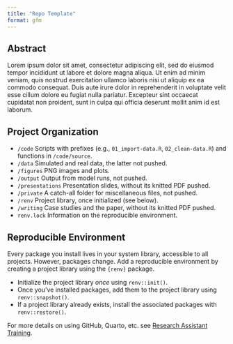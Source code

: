 ```yaml
---
title: "Repo Template"
format: gfm
---
```


## Abstract

Lorem ipsum dolor sit amet, consectetur adipiscing elit, sed do eiusmod tempor incididunt ut labore et dolore magna aliqua. Ut enim ad minim veniam, quis nostrud exercitation ullamco laboris nisi ut aliquip ex ea commodo consequat. Duis aute irure dolor in reprehenderit in voluptate velit esse cillum dolore eu fugiat nulla pariatur. Excepteur sint occaecat cupidatat non proident, sunt in culpa qui officia deserunt mollit anim id est laborum.

## Project Organization

- `/code` Scripts with prefixes (e.g., `01_import-data.R`, `02_clean-data.R`) and functions in `/code/source`.
- `/data` Simulated and real data, the latter not pushed.
- `/figures` PNG images and plots.
- `/output` Output from model runs, not pushed.
- `/presentations` Presentation slides, without its knitted PDF pushed.
- `/private` A catch-all folder for miscellaneous files, not pushed.
- `/renv` Project library, once initialized (see below).
- `/writing` Case studies and the paper, without its knitted PDF pushed.
- `renv.lock` Information on the reproducible environment.

## Reproducible Environment

Every package you install lives in your system library, accessible to all projects. However, packages change. Add a reproducible environment by creating a project library using the `{renv}` package.

- Initialize the project library *once* using `renv::init()`.
- Once you've installed packages, add them to the project library using `renv::snapshot()`.
- If a project library already exists, install the associated packages with `renv::restore()`.

For more details on using GitHub, Quarto, etc. see [Research Assistant Training](https://github.com/marcdotson/ra-training).
